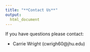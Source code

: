 ---
title: "**Contact Us**"
output:
  html_document
---



If you have questions please contact:

* Carrie Wright (cwrigh60@jhu.edu)
